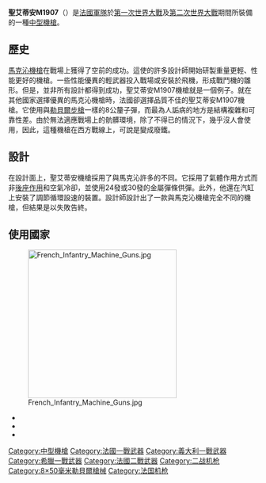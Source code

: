 {{unreferenced|time=2013-07-30T01:19:42+00:00}}
{{noteTA
|G1=軍事
|G2=長度單位
|G3=Firearms
}}
{{Infobox Weapon
|name= 聖艾蒂安M1907
|image= [[File:Mitrailleuse_Saint-Etienne_modèle_1907,_Musée_de_l'Armée.jpg|300px]]
|caption= 聖艾蒂安M1907
|origin= {{flagcountry|French Third Republic}}
|type= [[中型機槍|中型機槍]]
<!-- 種類選擇 -->
|is_ranged= YES
|is_bladed=
|is_explosive=
|is_artillery=
|is_vehicle=
|is_missile=
|is_UK=
<!-- 服役記錄 -->
|service=
|used_by=
|wars= [[一次大戰|一次大戰]]<br/>[[二次大戰|二次大戰]]
<!-- 生產歷史 -->
|designer= 聖艾蒂安武器製造廠（Manufacture d'Armes de Saint-Etienne）
|design_date=
|manufacturer=
|unit_cost=
|production_date=
|number=
|variants= Puteaux Mle 1905<br/>Mle 1907<br/>Transformée 1916
<!-- 基本規格 -->
|spec_label=
|weight= 26公斤
|length= 1,180毫米
|part_length= 710毫米
|width=
|height=
|diameter=
|wingspan=
|crew=
<!-- 投射武器規格 -->
|cartridge= [[8×50毫米勒貝爾彈|8×50毫米勒貝爾彈]]
|caliber=
|barrels= 1根
|action= [[氣動式|氣動式]]
|mode= [[自動火器|全自動]]
|rate= 可調整：8—650發／分鐘
|velocity= 724米／秒
|energy=
|range=
|max_range=
|feed= 25、30發金屬彈鏈<br/>300發布製彈鏈（1916年）
|sights= [[機械瞄具|機械瞄具]]
}}

'''聖艾蒂安M1907'''（{{lang-fr|St. Étienne Mle 1907}}）是[[法國軍隊|法國軍隊]]於[[第一次世界大戰|第一次世界大戰]]及[[第二次世界大戰|第二次世界大戰]]期間所裝備的一種[[中型機槍|中型機槍]]。

== 歷史 ==
[[馬克沁機槍|馬克沁機槍]]在戰場上獲得了空前的成功。這使的許多設計師開始研製重量更輕、性能更好的機槍。一些性能優異的輕武器投入戰場或安裝於飛機，形成戰鬥機的雛形。但是，並非所有設計都得到成功，聖艾蒂安M1907機槍就是一個例子。就在其他國家選擇優異的馬克沁機槍時，法國卻選擇品質不佳的聖艾蒂安M1907機槍。它使用與[[勒貝爾M1886步槍|勒貝爾步槍]]一樣的8公釐子彈，而最為人詬病的地方是結構複雜和可靠性差。由於無法適應戰場上的骯髒環境，除了不得已的情況下，幾乎沒人會使用，因此，這種機槍在西方戰線上，可說是變成廢鐵。

== 設計 ==
在設計面上，聖艾蒂安機槍採用了與馬克沁許多的不同。它採用了氣體作用方式而非[[後座作用|後座作用]]和空氣冷卻，並使用24發或30發的金屬彈條供彈。此外，他還在汽缸上安裝了調節循環設速的裝置。設計師設計出了一款與馬克沁機槍完全不同的機槍，但結果是以失敗告終。

== 使用國家 ==
[[File:French_Infantry_Machine_Guns.jpg|300px]]
* {{flagcountry|France}}
* {{flagcountry|Kingdom of Greece}}
* {{flagcountry|Kingdom of Italy}}

{{DEFAULTSORT:St. Étienne Mle 1907}}
{{一戰法國步兵槍械}}
{{二戰法國步兵槍械}}
[[Category:中型機槍|Category:中型機槍]]
[[Category:法國一戰武器|Category:法國一戰武器]]
[[Category:義大利一戰武器|Category:義大利一戰武器]]
[[Category:希臘一戰武器|Category:希臘一戰武器]]
[[Category:法國二戰武器|Category:法國二戰武器]]
[[Category:二战机枪|Category:二战机枪]]
[[Category:8×50毫米勒貝爾槍械|Category:8×50毫米勒貝爾槍械]]
[[Category:法国机枪|Category:法国机枪]]